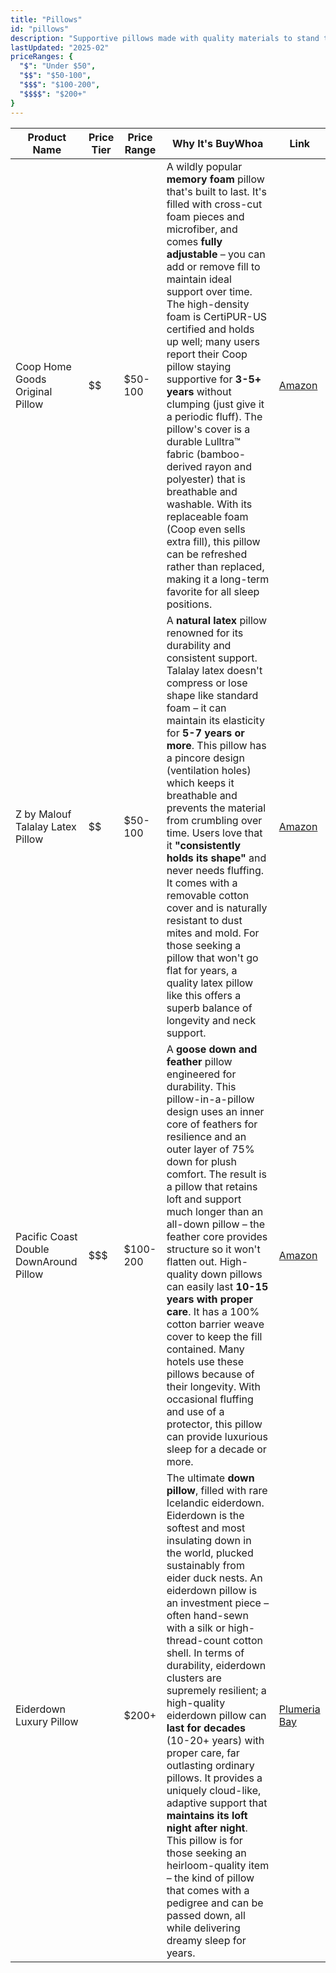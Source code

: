 ```yaml
---
title: "Pillows"
id: "pillows"
description: "Supportive pillows made with quality materials to stand the test of time."
lastUpdated: "2025-02"
priceRanges: {
  "$": "Under $50",
  "$$": "$50-100",
  "$$$": "$100-200",
  "$$$$": "$200+"
}
---
```


| Product Name | Price Tier | Price Range | Why It's BuyWhoa | Link |
|-------------|------------|-------------|------------------|------|
| Coop Home Goods Original Pillow | $$ | $50-100 | A wildly popular **memory foam** pillow that's built to last. It's filled with cross-cut foam pieces and microfiber, and comes **fully adjustable** – you can add or remove fill to maintain ideal support over time. The high-density foam is CertiPUR-US certified and holds up well; many users report their Coop pillow staying supportive for **3-5+ years** without clumping (just give it a periodic fluff). The pillow's cover is a durable Lulltra™ fabric (bamboo-derived rayon and polyester) that is breathable and washable. With its replaceable foam (Coop even sells extra fill), this pillow can be refreshed rather than replaced, making it a long-term favorite for all sleep positions. | [Amazon](https://www.amazon.com/Coop-Home-Goods-Memory-Foam-Pillow-For-Side-Back-Stomach-Sleeper/dp/B00EINBSEW?tag=buywhoa-20) |
| Z by Malouf Talalay Latex Pillow | $$ | $50-100 | A **natural latex** pillow renowned for its durability and consistent support. Talalay latex doesn't compress or lose shape like standard foam – it can maintain its elasticity for **5-7 years or more**. This pillow has a pincore design (ventilation holes) which keeps it breathable and prevents the material from crumbling over time. Users love that it **"consistently holds its shape"** and never needs fluffing. It comes with a removable cotton cover and is naturally resistant to dust mites and mold. For those seeking a pillow that won't go flat for years, a quality latex pillow like this offers a superb balance of longevity and neck support. | [Amazon](https://www.amazon.com/MALOUF-Infused-Talalay-Pillow-Support/dp/B01IUC9GPO?tag=buywhoa-20) |
| Pacific Coast Double DownAround Pillow | $$$ | $100-200 | A **goose down and feather** pillow engineered for durability. This pillow-in-a-pillow design uses an inner core of feathers for resilience and an outer layer of 75% down for plush comfort. The result is a pillow that retains loft and support much longer than an all-down pillow – the feather core provides structure so it won't flatten out. High-quality down pillows can easily last **10-15 years with proper care**. It has a 100% cotton barrier weave cover to keep the fill contained. Many hotels use these pillows because of their longevity. With occasional fluffing and use of a protector, this pillow can provide luxurious sleep for a decade or more. | [Amazon](https://www.amazon.com/Pacific-Coast-Standard-Pillow-Pillows/dp/B0027USND2?tag=buywhoa-20) |
| Eiderdown Luxury Pillow | $$$$ | $200+ | The ultimate **down pillow**, filled with rare Icelandic eiderdown. Eiderdown is the softest and most insulating down in the world, plucked sustainably from eider duck nests. An eiderdown pillow is an investment piece – often hand-sewn with a silk or high-thread-count cotton shell. In terms of durability, eiderdown clusters are supremely resilient; a high-quality eiderdown pillow can **last for decades** (10-20+ years) with proper care, far outlasting ordinary pillows. It provides a uniquely cloud-like, adaptive support that **maintains its loft night after night**. This pillow is for those seeking an heirloom-quality item – the kind of pillow that comes with a pedigree and can be passed down, all while delivering dreamy sleep for years. | [Plumeria Bay](https://www.plumeriabay.com/pillows/standard-eiderdown-pillows-eps.aspx) |